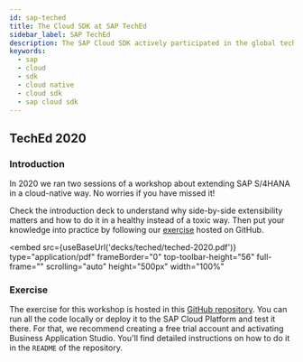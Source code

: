 ```yaml
---
id: sap-teched
title: The Cloud SDK at SAP TechEd
sidebar_label: SAP TechEd
description: The SAP Cloud SDK actively participated in the global tech-education summit organized by SAP. We organize learning session and workshops to boost your knowledge about cloud-native development and Intelligent Enterprise.
keywords:
  - sap
  - cloud
  - sdk
  - cloud native
  - cloud sdk
  - sap cloud sdk
---
```


<!-- vale off -->


<!-- vale on -->

## TechEd 2020

### Introduction

In 2020 we ran two sessions of a workshop about extending SAP S/4HANA in a cloud-native way.
No worries if you have missed it!

Check the introduction deck to understand why side-by-side extensibility matters and how to do it in a healthy instead of a toxic way.
Then put your knowledge into practice by following our [exercise](#exercise) hosted on GitHub.

<!-- vale off -->

<embed
  src={useBaseUrl('decks/teched/teched-2020.pdf')}
  type="application/pdf"
  frameBorder="0"
  top-toolbar-height="56"
  full-frame=""
  scrolling="auto"
  height="500px"
  width="100%"
></embed>

<!-- vale on -->

### Exercise

The exercise for this workshop is hosted in this [GitHub repository](https://github.com/SAP-samples/teched2020-DT261). You can run all the code locally or deploy it to the SAP Cloud Platform and test it there.
For that, we recommend creating a free trial account and activating Business Application Studio.
You'll find detailed instructions on how to do it in the `README` of the repository.

